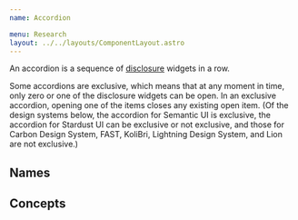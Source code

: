 ```yaml
---
name: Accordion

menu: Research
layout: ../../layouts/ComponentLayout.astro
---
```


An accordion is a sequence of
[disclosure](/components/disclosure.research)
widgets in a row.

Some accordions are exclusive,
which means that at any moment in time,
only zero or one of the disclosure widgets can be open.
In an exclusive accordion, opening one of the items
closes any existing open item.
(Of the design systems below,
the accordion for Semantic UI is exclusive,
the accordion for Stardust UI can be exclusive or not exclusive,
and those for Carbon Design System, FAST, KoliBri, Lightning Design System,
and Lion are not exclusive.)


## Names

<ComponentCoverage component="Accordion" />


## Concepts

<Concepts client:load component="Accordion" />
